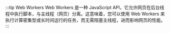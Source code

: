 :::tip Web Workers
Web Workers 是一种 JavaScript API，它允许网页在后台线程中执行脚本，与主线程（网页）分离。这意味着，您可以使用 Web Workers 来执行计算密集型或长时间运行的任务，而无需阻塞主线程，进而影响网页的性能。
:::
